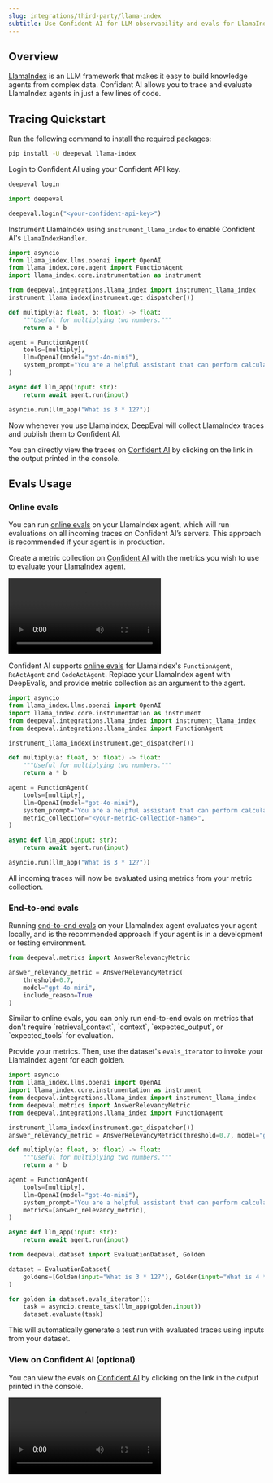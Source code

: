 ```yaml
---
slug: integrations/third-party/llama-index
subtitle: Use Confident AI for LLM observability and evals for LlamaIndex
---
```


## Overview

[LlamaIndex](https://www.llamaindex.ai/) is an LLM framework that makes it easy to build knowledge agents from complex data. Confident AI allows you to trace and evaluate LlamaIndex agents in just a few lines of code.

## Tracing Quickstart

<Steps>

<Step title="Install Dependencies">

Run the following command to install the required packages:

```bash
pip install -U deepeval llama-index
```

</Step>

<Step title="Setup Confident AI Key">

Login to Confident AI using your Confident API key.

<CodeBlocks>

<CodeBlock language="bash">

```bash
deepeval login
```

</CodeBlock>

<CodeBlock language="python">

```python
import deepeval

deepeval.login("<your-confident-api-key>")

```

</CodeBlock>

</CodeBlocks>

</Step>

<Step title="Configure LlamaIndex">

Instrument LlamaIndex using `instrument_llama_index` to enable Confident AI's `LlamaIndexHandler`.

```python main.py maxLines=100 {6,7}
import asyncio
from llama_index.llms.openai import OpenAI
from llama_index.core.agent import FunctionAgent
import llama_index.core.instrumentation as instrument

from deepeval.integrations.llama_index import instrument_llama_index
instrument_llama_index(instrument.get_dispatcher())

def multiply(a: float, b: float) -> float:
    """Useful for multiplying two numbers."""
    return a * b

agent = FunctionAgent(
    tools=[multiply],
    llm=OpenAI(model="gpt-4o-mini"),
    system_prompt="You are a helpful assistant that can perform calculations.",
)

async def llm_app(input: str):
    return await agent.run(input)

asyncio.run(llm_app("What is 3 * 12?"))
```

<Note>
  Now whenever you use LlamaIndex, DeepEval will collect LlamaIndex traces and
  publish them to Confident AI.
</Note>

You can directly view the traces on [Confident AI](https://app.confident.ai) by clicking on the link in the output printed in the console.

</Step>

</Steps>

## Evals Usage

### Online evals

You can run [online evals](/docs/llm-tracing/evaluations) on your LlamaIndex agent, which will run evaluations on all incoming traces on Confident AI’s servers. This approach is recommended if your agent is in production.

<Steps>

<Step title="Create metric collection">

Create a metric collection on [Confident AI](https://app.confident.ai) with the metrics you wish to use to evaluate your LlamaIndex agent.

<Frame caption="Create metric collection">
  <video
    src="https://confident-docs.s3.us-east-1.amazonaws.com/integrations%3Athird-party-integrations%3Acreate-metric-collection-4k.mp4"
    autoPlay
    controls
  />
</Frame>

<Warning>
  Your metric collection should only contain metrics that don't require
  `retrieval_context`, `context`, `expected_output`, or `expected_tools` for
  evaluation.
</Warning>
</Step>

<Step title="Run evals">

Confident AI supports [online evals](/docs/llm-tracing/evaluations) for LlamaIndex's `FunctionAgent`, `ReActAgent` and `CodeActAgent`. Replace your LlamaIndex agent with DeepEval’s, and provide metric collection as an argument to the agent.

```python main.py maxLines=100 focus={5,17}
import asyncio
from llama_index.llms.openai import OpenAI
import llama_index.core.instrumentation as instrument
from deepeval.integrations.llama_index import instrument_llama_index
from deepeval.integrations.llama_index import FunctionAgent

instrument_llama_index(instrument.get_dispatcher())

def multiply(a: float, b: float) -> float:
    """Useful for multiplying two numbers."""
    return a * b

agent = FunctionAgent(
    tools=[multiply],
    llm=OpenAI(model="gpt-4o-mini"),
    system_prompt="You are a helpful assistant that can perform calculations.",
    metric_collection="<your-metric-collection-name>",
)

async def llm_app(input: str):
    return await agent.run(input)

asyncio.run(llm_app("What is 3 * 12?"))
```

<Success>
  All incoming traces will now be evaluated using metrics from your metric
  collection.
</Success>

</Step>
</Steps>

### End-to-end evals

Running [end-to-end evals](/docs/llm-evaluation/single-turn/end-to-end) on your LlamaIndex agent evaluates your agent locally, and is the recommended approach if your agent is in a development or testing environment.

<Steps>

<Step title="Create metric">

```python
from deepeval.metrics import AnswerRelevancyMetric

answer_relevancy_metric = AnswerRelevancyMetric(
    threshold=0.7,
    model="gpt-4o-mini",
    include_reason=True
)
```

</Step>

<Warning>
  Similar to online evals, you can only run end-to-end evals on metrics that don't require `retrieval_context`, `context`, `expected_output`, or `expected_tools` for evaluation.
</Warning>

<Step title="Run evals">

Provide your metrics. Then, use the dataset's `evals_iterator` to invoke your LlamaIndex agent for each golden.

<Tabs>
<Tab title="Asynchronous">

```python main.py focus={6,19, 25-33} maxLines=100
import asyncio
from llama_index.llms.openai import OpenAI
import llama_index.core.instrumentation as instrument
from deepeval.integrations.llama_index import instrument_llama_index
from deepeval.metrics import AnswerRelevancyMetric
from deepeval.integrations.llama_index import FunctionAgent

instrument_llama_index(instrument.get_dispatcher())
answer_relevancy_metric = AnswerRelevancyMetric(threshold=0.7, model="gpt-4o-mini", include_reason=True)

def multiply(a: float, b: float) -> float:
    """Useful for multiplying two numbers."""
    return a * b

agent = FunctionAgent(
    tools=[multiply],
    llm=OpenAI(model="gpt-4o-mini"),
    system_prompt="You are a helpful assistant that can perform calculations.",
    metrics=[answer_relevancy_metric],
)

async def llm_app(input: str):
    return await agent.run(input)

from deepeval.dataset import EvaluationDataset, Golden

dataset = EvaluationDataset(
    goldens=[Golden(input="What is 3 * 12?"), Golden(input="What is 4 * 13?")]
)

for golden in dataset.evals_iterator():
    task = asyncio.create_task(llm_app(golden.input))
    dataset.evaluate(task)
```

</Tab>
</Tabs>

<Success>
  This will automatically generate a test run with evaluated traces using inputs
  from your dataset.
</Success>

</Step>
</Steps>

### View on Confident AI (optional)

You can view the evals on [Confident AI](https://app.confident.ai) by clicking on the link in the output printed in the console.

<Frame>
<video
  src="https://confident-bucket.s3.us-east-1.amazonaws.com/end-to-end%3Allama-index-1080.mp4"
  controls
  autoPlay
/>
</Frame>
